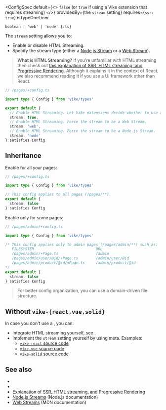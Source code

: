 

<ConfigSpec
  default={<>
    <code>false</code> (or <code>true</code> if using a <Link href="/extensions">Vike extension</Link> that requires streaming)
  </>}
  providedBy={<ProvidedBy>the <code>stream</code> setting</ProvidedBy>}
  requires={<Link href="/ssr"><code>ssr: true</code></Link>}
  isTypeOneLiner
>
`boolean | 'web' | 'node' {:ts}`
</ConfigSpec>

The `stream` setting allows you to:
- Enable or disable HTML Streaming.
- Specify the stream type (either a [Node.js Stream](https://nodejs.org/api/stream.html) or a [Web Stream](https://developer.mozilla.org/en-US/docs/Web/API/Streams_API)).

<span id="what-is-streaming"></span>

> **What is HTML Streaming?** If you're unfamiliar with HTML streaming then check out [this explanation of SSR, HTML streaming, and Progressive Rendering](https://github.com/reactwg/react-18/discussions/37). Although it explains it in the context of React, we also recommend reading it if you use a UI framework other than React.

```ts
// /pages/+config.ts

import type { Config } from 'vike/types'

export default {
  // Enable HTML Streaming. Let Vike extensions decide whether to use a Node.js or Web stream.
  stream: true,
  // Enable HTML Streaming. Force the stream to be a Web Stream.
  stream: 'web',
  // Enable HTML Streaming. Force the stream to be a Node.js Stream.
  stream: 'node'
} satisfies Config
```

## Inheritance

Enable for all your pages:

```ts
// /pages/+config.ts

import type { Config } from 'vike/types'

// This config applies to all pages (/pages/**).
export default {
  stream: false
} satisfies Config
```

Enable only for some pages:

```ts
// /pages/admin/+config.ts

import type { Config } from 'vike/types'

/* This config applies only to admin pages (/pages/admin/**) such as:
   FILESYSTEM                            URL
   /pages/admin/+Page.ts                 /admin
   /pages/admin/user/@id/+Page.ts        /admin/user/@id
   /pages/admin/product/@id/+Page.ts     /admin/product/@id
*/
export default {
  stream: false
} satisfies Config
```

> For better config organization, you can use a <Link href="/routing#domain-driven-file-structure">domain-driven file structure</Link>.


## Without `vike-{react,vue,solid}`

In case you don't use a <UiFrameworkExtension />, you can:
 - Integrate HTML streaming yourself, see <Link href="/streaming" />.
 - Implement the `stream` setting yourself by using <Link href="/meta">meta</Link>. Examples:
   - [`vike-react` source code](https://github.com/vikejs/vike-react/blob/main/packages/vike-react)
   - [`vike-vue` source code](https://github.com/vikejs/vike-vue/blob/main/packages/vike-vue)
   - [`vike-solid` source code](https://github.com/vikejs/vike-solid/blob/main/vike-solid)


## See also

- <Link href="/streaming" />
- <Link href="/ssr" />
- [Explanation of SSR, HTML streaming, and Progressive Rendering](https://github.com/reactwg/react-18/discussions/37)
- [Node.js Streams](https://nodejs.org/api/stream.html) (Node.js documentation)
- [Web Streams](https://developer.mozilla.org/en-US/docs/Web/API/Streams_API) (MDN documentation)
